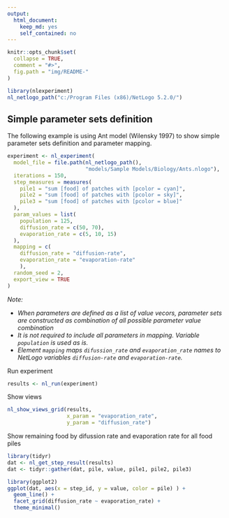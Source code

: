 ```yaml
---
output: 
  html_document: 
    keep_md: yes
    self_contained: no
---
```


```r
knitr::opts_chunk$set(
  collapse = TRUE,
  comment = "#>",
  fig.path = "img/README-"
)
```


```r
library(nlexperiment)
nl_netlogo_path("c:/Program Files (x86)/NetLogo 5.2.0/")
```


## Simple parameter sets definition
The following example is using Ant model (Wilensky 1997) to show 
simple parameter sets definition and parameter mapping.

```r
experiment <- nl_experiment(
  model_file = file.path(nl_netlogo_path(), 
                         "models/Sample Models/Biology/Ants.nlogo"), 
  iterations = 150,
  step_measures = measures(
    pile1 = "sum [food] of patches with [pcolor = cyan]",  
    pile2 = "sum [food] of patches with [pcolor = sky]",  
    pile3 = "sum [food] of patches with [pcolor = blue]"  
  ),
  param_values = list(
    population = 125,
    diffusion_rate = c(50, 70),
    evaporation_rate = c(5, 10, 15)
  ),
  mapping = c(
    diffusion_rate = "diffusion-rate",
    evaporation_rate = "evaporation-rate"
    ),
  random_seed = 2,
  export_view = TRUE
)

```

_Note:_

* _When parameters are defined as a list of value vecors, parameter sets are
  constructed as combination of all possible parameter value combination_
* _It is not required to include all parameters in mapping. Variable `population` 
is used as is._
* _Element `mapping` maps `difussion_rate` and `evaporation_rate` names to NetLogo variables `diffusion-rate` and `evaporation-rate`._


Run experiment
```r
results <- nl_run(experiment)   
```

Show views
```r
nl_show_views_grid(results, 
                   x_param = "evaporation_rate", 
                   y_param = "diffusion_rate")
```

Show remaining food by difussion rate and evaporation rate for all food piles
```r

library(tidyr)
dat <- nl_get_step_result(results)
dat <- tidyr::gather(dat, pile, value, pile1, pile2, pile3)

library(ggplot2)
ggplot(dat, aes(x = step_id, y = value, color = pile) ) +
  geom_line() +
  facet_grid(diffusion_rate ~ evaporation_rate) +
  theme_minimal()
```

